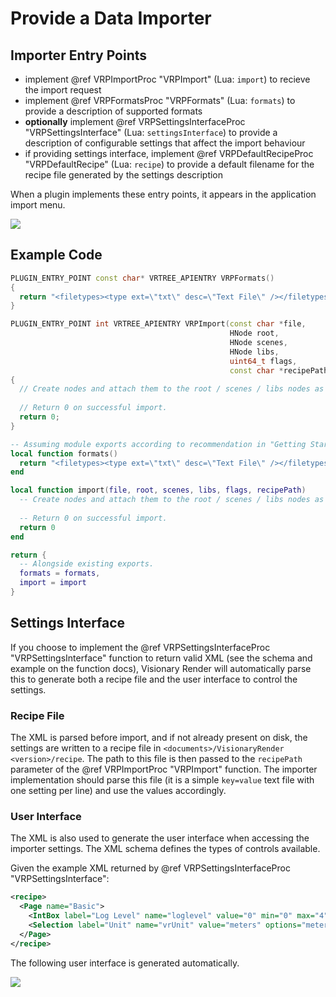 
# Provide a Data Importer

## Importer Entry Points

- implement @ref VRPImportProc "VRPImport" (Lua: `import`) to recieve the import request
- implement @ref VRPFormatsProc "VRPFormats" (Lua: `formats`) to provide a description of supported formats
- **optionally** implement @ref VRPSettingsInterfaceProc "VRPSettingsInterface" (Lua: `settingsInterface`) to provide a description of configurable settings that affect the import behaviour
- if providing settings interface, implement @ref VRPDefaultRecipeProc "VRPDefaultRecipe" (Lua: `recipe`) to provide a default filename for the recipe file generated by the settings description

When a plugin implements these entry points, it appears in the application import menu.

![](/img/programming-guide/plugin_import_menu.png)

## Example Code

<Tabs>
<TabItem value="cpp" label="C++">

```cpp
PLUGIN_ENTRY_POINT const char* VRTREE_APIENTRY VRPFormats()
{
  return "<filetypes><type ext=\"txt\" desc=\"Text File\" /></filetypes>";
}

PLUGIN_ENTRY_POINT int VRTREE_APIENTRY VRPImport(const char *file, 
                                                 HNode root, 
                                                 HNode scenes, 
                                                 HNode libs, 
                                                 uint64_t flags, 
                                                 const char *recipePath)
{
  // Create nodes and attach them to the root / scenes / libs nodes as appropriate.
  
  // Return 0 on successful import.
  return 0;
}
```

</TabItem>
<TabItem value="lua" label="Lua">

```lua
-- Assuming module exports according to recommendation in "Getting Started".
local function formats()
  return "<filetypes><type ext=\"txt\" desc=\"Text File\" /></filetypes>"
end

local function import(file, root, scenes, libs, flags, recipePath)
  -- Create nodes and attach them to the root / scenes / libs nodes as appropriate.
  
  -- Return 0 on successful import.
  return 0
end

return {
  -- Alongside existing exports.
  formats = formats,
  import = import
}
```

</TabItem>
</Tabs>

## Settings Interface

If you choose to implement the @ref VRPSettingsInterfaceProc "VRPSettingsInterface" function to return valid XML (see the schema and example on the function docs), Visionary Render will automatically parse this to generate both a recipe file and the user interface to control the settings.

### Recipe File

The XML is parsed before import, and if not already present on disk, the settings are written to a recipe file in `<documents>/VisionaryRender <version>/recipe`. The path to this file is then passed to the `recipePath` parameter of the @ref VRPImportProc "VRPImport" function. The importer implementation should parse this file (it is a simple `key=value` text file with one setting per line) and use the values accordingly.

### User Interface

The XML is also used to generate the user interface when accessing the importer settings. The XML schema defines the types of controls available.

Given the example XML returned by @ref VRPSettingsInterfaceProc "VRPSettingsInterface":

```xml
<recipe>
  <Page name="Basic">
    <IntBox label="Log Level" name="loglevel" value="0" min="0" max="4" desc="Set log level"/> 
    <Selection label="Unit" name="vrUnit" value="meters" options="meters,milimeters,centimeters" desc="Unit of values in the file"/> 
  </Page>
</recipe>
```

The following user interface is generated automatically.

![](/img/programming-guide/plugin_import_settings.png)
